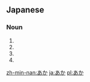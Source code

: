 ==Japanese==     
===Noun===
{{ja-noun|h|rom=aka}}                        
# {{japdef|赤|[[red]]}}
# {{japdef|垢|[[dirt]], [[grime]]}}
# {{japdef|淦|[[bilge]]}}
# {{japdef|閼伽|[[water]] (old Japanese or used in Buddhism)}}


[[zh-min-nan:あか]]
[[ja:あか]]
[[pl:あか]]